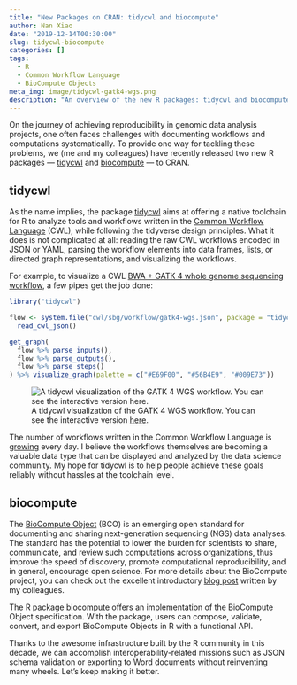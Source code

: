 ```yaml
---
title: "New Packages on CRAN: tidycwl and biocompute"
author: Nan Xiao
date: "2019-12-14T00:30:00"
slug: tidycwl-biocompute
categories: []
tags:
  - R
  - Common Workflow Language
  - BioCompute Objects
meta_img: image/tidycwl-gatk4-wgs.png
description: "An overview of the new R packages: tidycwl and biocompute"
---
```


On the journey of achieving reproducibility in genomic data analysis projects, one often faces challenges with documenting workflows and computations systematically. To provide one way for tackling these problems, we (me and my colleagues) have recently released two new R packages --- [tidycwl](https://sbg.github.io/tidycwl/) and [biocompute](https://sbg.github.io/biocompute/) --- to CRAN.

## tidycwl

As the name implies, the package [tidycwl](https://sbg.github.io/tidycwl/) aims at offering a native toolchain for R to analyze tools and workflows written in the [Common Workflow Language](https://www.commonwl.org/) (CWL), while following the tidyverse design principles. What it does is not complicated at all: reading the raw CWL workflows encoded in JSON or YAML, parsing the workflow elements into data frames, lists, or directed graph representations, and visualizing the workflows.

For example, to visualize a CWL [BWA + GATK 4 whole genome sequencing workflow](https://cgc.sbgenomics.com/public/apps#admin/sbg-public-data/whole-genome-sequencing-bwa-gatk-4-0/), a few pipes get the job done:

```r
library("tidycwl")

flow <- system.file("cwl/sbg/workflow/gatk4-wgs.json", package = "tidycwl") %>%
  read_cwl_json()

get_graph(
  flow %>% parse_inputs(),
  flow %>% parse_outputs(),
  flow %>% parse_steps()
) %>% visualize_graph(palette = c("#E69F00", "#56B4E9", "#009E73"))
```

![A tidycwl visualization of the GATK 4 WGS workflow. You can see the interactive version [here](https://sbg.github.io/tidycwl/articles/tidycwl.html#visualize-workflow).](/image/tidycwl-gatk4-wgs-new.png)

The number of workflows written in the Common Workflow Language is [growing](https://github.com/search?l=cwl&p=3&q=workflow&type=Code) every day. I believe the workflows themselves are becoming a valuable data type that can be displayed and analyzed by the data science community. My hope for tidycwl is to help people achieve these goals reliably without hassles at the toolchain level.

## biocompute

The [BioCompute Object](https://en.wikipedia.org/wiki/BioCompute_Object) (BCO) is an emerging open standard for documenting and sharing next-generation sequencing (NGS) data analyses. The standard has the potential to lower the burden for scientists to share, communicate, and review such computations across organizations, thus improve the speed of discovery, promote computational reproducibility, and in general, encourage open science. For more details about the BioCompute project, you can check out the excellent introductory [blog post](https://www.sevenbridges.com/biocompute-object/) written by my colleagues.

The R package [biocompute](https://sbg.github.io/biocompute/) offers an implementation of the BioCompute Object specification. With the package, users can compose, validate, convert, and export BioCompute Objects in R with a functional API.

Thanks to the awesome infrastructure built by the R community in this decade, we can accomplish interoperability-related missions such as JSON schema validation or exporting to Word documents without reinventing many wheels. Let's keep making it better.
